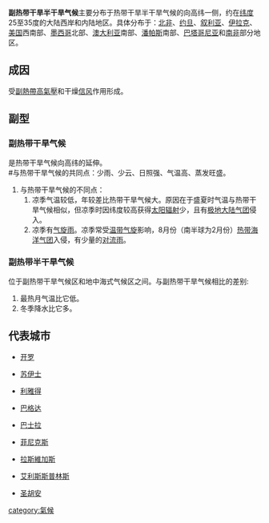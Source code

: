 '''副热带干旱半干旱气候'''主要分布于热带干旱半干旱气候的向高纬一侧，约在[[纬度|纬度]]25至35度的大陆西岸和内陆地区。具体分布于：[[北非|北非]]、[[约旦|约旦]]、[[叙利亚|叙利亚]]、[[伊拉克|伊拉克]]、[[美国|美国]]西南部、[[墨西哥|墨西哥]]北部、[[澳大利亚|澳大利亚]]南部、[[潘帕斯|潘帕斯]]南部、[[巴塔哥尼亚|巴塔哥尼亚]]和[[南非|南非]]部分地区。

==成因==
受[[副熱帶高氣壓|副熱帶高氣壓]]和干燥[[信风|信风]]作用形成。

==副型==
===副热带干旱气候===
是热带干旱气候向高纬的延伸。<br>
#与热带干旱气候的共同点：少雨、少云、日照强、气温高、蒸发旺盛。
#与热带干旱气候的不同点：
##凉季气温较低，年较差比热带干旱气候大。原因在于盛夏时气温与热带干旱气候相似，但凉季时因纬度较高获得[[太阳辐射|太阳辐射]]少，且有[[极地大陆气团|极地大陆气团]]侵入。
##凉季有[[气旋雨|气旋雨]]。凉季常受[[温带气旋|温带气旋]]影响，8月份（南半球为2月份）[[热带海洋气团|热带海洋气团]]入侵，有少量的[[对流雨|对流雨]]。

===副热带半干旱气候===
位于副热带干旱气候区和地中海式气候区之间。与副热带干旱气候相比的差别:
#最热月气温比它低。
#冬季降水比它多。

==代表城市==
*{{EGY}} [[开罗|开罗]]
*{{EGY}} [[苏伊士|苏伊士]]
*{{SAU}} [[利雅得|利雅得]]
*{{IRQ}} [[巴格达|巴格达]]
*{{IRQ}} [[巴士拉|巴士拉]]
*{{USA}} [[菲尼克斯|菲尼克斯]]
*{{USA}} [[拉斯維加斯|拉斯維加斯]]
*{{AUS}} [[艾利斯斯普林斯|艾利斯斯普林斯]]
*{{ARG}} [[圣胡安|圣胡安]]
{{周淑贞气候分类}}
[[category:氣候|category:氣候]]